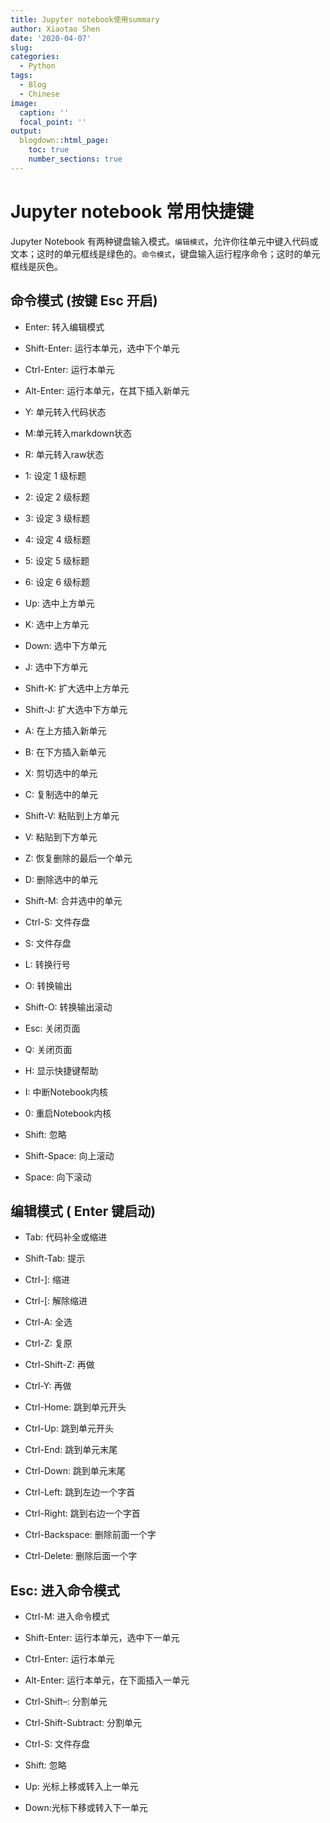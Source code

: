 ```yaml
---
title: Jupyter notebook使用summary
author: Xiaotao Shen
date: '2020-04-07'
slug: 
categories:
  - Python
tags:
  - Blog
  - Chinese
image:
  caption: ''
  focal_point: ''
output:
  blogdown::html_page:
    toc: true
    number_sections: true
---
```


# Jupyter notebook 常用快捷键

Jupyter Notebook 有两种键盘输入模式。`编辑模式`，允许你往单元中键入代码或文本；这时的单元框线是绿色的。`命令模式`，键盘输入运行程序命令；这时的单元框线是灰色。

## 命令模式 (按键 Esc 开启)

* Enter: 转入编辑模式

* Shift-Enter: 运行本单元，选中下个单元

* Ctrl-Enter: 运行本单元

* Alt-Enter: 运行本单元，在其下插入新单元

* Y: 单元转入代码状态

* M:单元转入markdown状态

* R: 单元转入raw状态

* 1: 设定 1 级标题

* 2: 设定 2 级标题

* 3: 设定 3 级标题

* 4: 设定 4 级标题

* 5: 设定 5 级标题

* 6: 设定 6 级标题

* Up: 选中上方单元

* K: 选中上方单元

* Down: 选中下方单元

* J: 选中下方单元

* Shift-K: 扩大选中上方单元

* Shift-J: 扩大选中下方单元

* A: 在上方插入新单元

* B: 在下方插入新单元

* X: 剪切选中的单元

* C: 复制选中的单元

* Shift-V: 粘贴到上方单元

* V: 粘贴到下方单元

* Z: 恢复删除的最后一个单元

* D: 删除选中的单元

* Shift-M: 合并选中的单元

* Ctrl-S: 文件存盘

* S: 文件存盘

* L: 转换行号

* O: 转换输出

* Shift-O: 转换输出滚动

* Esc: 关闭页面

* Q: 关闭页面

* H: 显示快捷键帮助

* I: 中断Notebook内核

* 0: 重启Notebook内核

* Shift: 忽略

* Shift-Space: 向上滚动

* Space: 向下滚动



## 编辑模式 ( Enter 键启动)

* Tab: 代码补全或缩进

* Shift-Tab: 提示

* Ctrl-]: 缩进

* Ctrl-[: 解除缩进

* Ctrl-A: 全选

* Ctrl-Z: 复原

* Ctrl-Shift-Z: 再做

* Ctrl-Y: 再做

* Ctrl-Home: 跳到单元开头

* Ctrl-Up: 跳到单元开头

* Ctrl-End: 跳到单元末尾

* Ctrl-Down: 跳到单元末尾

* Ctrl-Left: 跳到左边一个字首

* Ctrl-Right: 跳到右边一个字首

* Ctrl-Backspace: 删除前面一个字

* Ctrl-Delete: 删除后面一个字

## Esc: 进入命令模式

* Ctrl-M: 进入命令模式

* Shift-Enter: 运行本单元，选中下一单元

* Ctrl-Enter: 运行本单元

* Alt-Enter: 运行本单元，在下面插入一单元

* Ctrl-Shift--: 分割单元

* Ctrl-Shift-Subtract: 分割单元

* Ctrl-S: 文件存盘

* Shift: 忽略

* Up: 光标上移或转入上一单元

* Down:光标下移或转入下一单元

